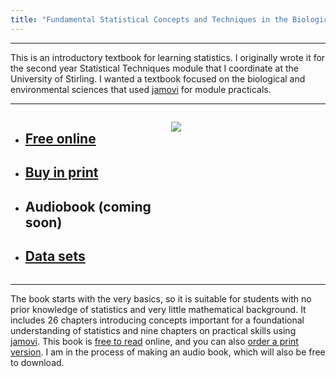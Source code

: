 ```yaml
---
title: "Fundamental Statistical Concepts and Techniques in the Biological and Environmental Sciences: With jamovi"
---
```


<hr>

This is an introductory textbook for learning statistics. 
I originally wrote it for the second year Statistical Techniques module that I coordinate at the University of Stirling.
I wanted a textbook focused on the biological and environmental sciences that used [jamovi](https://www.jamovi.org/) for module practicals.

<hr>



:::: {style="display: grid; grid-template-columns: 1fr 1fr; grid-column-gap: 10px;"}

::: {}

- ## [Free online](https://bradduthie.github.io/stats/)
- ## [Buy in print](https://www.amazon.co.uk/Fundamental-Statistical-Techniques-Biological-Environmental/dp/1032692375)
- ## Audiobook (coming soon)
- ## [Data sets](https://osf.io/dxwyv)

:::

::: {}


![](img/book_cover.png)


:::

::::

<hr>

The book starts with the very basics, so it is suitable for students with no prior knowledge of statistics and very little mathematical background.
It includes 26 chapters introducing concepts important for a foundational understanding of statistics and nine chapters on practical skills using [jamovi](https://www.jamovi.org/).
This book is [free to read](https://bradduthie.github.io/stats/) online, and you can also [order a print version](https://www.amazon.co.uk/Fundamental-Statistical-Techniques-Biological-Environmental/dp/1032692375).
I am in the process of making an audio book, which will also be free to download.



